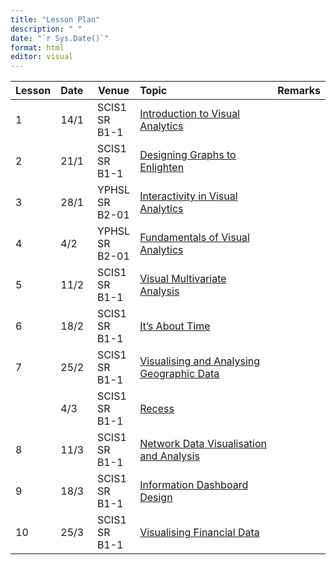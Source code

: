 ```yaml
---
title: "Lesson Plan"
description: " "
date: "`r Sys.Date()`"
format: html
editor: visual
---
```


| Lesson | Date | Venue          | Topic                                                                    | Remarks |
|---------|:--------|---------|:-----------------------------------|:--------|
| 1      | 14/1 | SCIS1 SR B1-1  | [Introduction to Visual Analytics](outline/Lesson01_outline.html)        |         |
| 2      | 21/1 | SCIS1 SR B1-1  | [Designing Graphs to Enlighten](outline/Lesson02_outline.html)           |         |
| 3      | 28/1 | YPHSL SR B2-01 | [Interactivity in Visual Analytics](outline/Lesson03_outline.html)       |         |
| 4      | 4/2  | YPHSL SR B2-01 | [Fundamentals of Visual Analytics](outline/Lesson04_outline.html)        |         |
| 5      | 11/2 | SCIS1 SR B1-1  | [Visual Multivariate Analysis](outline/Lesson05_outline.html)            |         |
| 6      | 18/2 | SCIS1 SR B1-1  | [It's About Time](outline/Lesson06_outline.html)                         |         |
| 7      | 25/2 | SCIS1 SR B1-1  | [Visualising and Analysing Geographic Data](outline/Lesson07_outline.html)                     |         |
|        | 4/3  | SCIS1 SR B1-1  | [Recess]()                                                               |         |
| 8      | 11/3 | SCIS1 SR B1-1  | [Network Data Visualisation and Analysis](outline/Lesson08_outline.html) |         |
| 9      | 18/3 | SCIS1 SR B1-1  | [Information Dashboard Design](outline/Lesson09_outline.html)            |         |
| 10     | 25/3 | SCIS1 SR B1-1  | [Visualising Financial Data](outline/Lesson10_outline.html)              |         |

